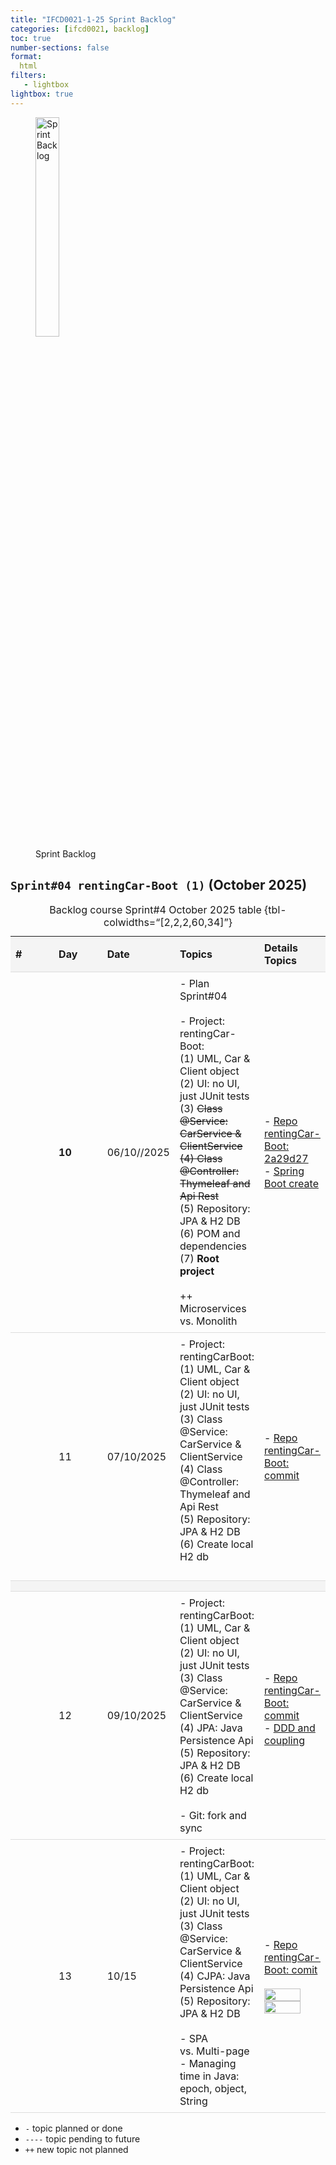 ```yaml
---
title: "IFCD0021-1-25 Sprint Backlog"
categories: [ifcd0021, backlog]
toc: true
number-sections: false
format:
  html
filters:
   - lightbox
lightbox: true
---
```


<style>

.heatMap th { background:  #f4f4f4;}
tr:nth-child(3) {background-color: #f4f4f4;}

th, td {
  padding: 8px;
  text-align: left;
  border-bottom: 1px solid #ddd;
}

tr:hover {background-color:  #f4f4f4;}

</style>

![Sprint Backlog](/images/home/backlog.jpg){width="30%"}

<div class="heatMap">

::: {.column-page-right}

##  ``Sprint#04 rentingCar-Boot (1)`` (October 2025)

| # | Day | Date | Topics |  Details Topics |
| -- | -- | -- | -- | -- |
|   | **10** | 06/10//2025 |  - Plan Sprint#04 </br></br> - Project: rentingCar-Boot: <br> (1) UML, Car & Client object  <br> (2) UI: no UI, just JUnit tests <br> (3) <s>Class @Service: CarService & ClientService  <br>  (4) Class @Controller: Thymeleaf and Api Rest </s> </br>  (5) Repository: JPA & H2 DB </br> (6) POM and dependencies </br> (7) **Root project** </br></br>  ++ Microservices vs. Monolith    |   - [Repo rentingCar-Boot: 2a29d27](https://github.com/AlbertProfe/rentingCarTest/tree/2a29d2779c03fe05a5d629355779033ce45b271b){.external target='_blank'} </br> - [Spring Boot create](/springboot/boot-what-create-th-h2.qmd){.external target='_blank'} |
|  | 11 | 07/10/2025 |  - Project: rentingCarBoot: <br> (1) UML, Car & Client object  <br> (2) UI: no UI, just JUnit tests <br> (3) Class @Service: CarService & ClientService  <br>  (4) Class @Controller: Thymeleaf and Api Rest  </br>  (5) Repository: JPA & H2 DB </br> (6) Create local H2 db</br></br>     |   - [Repo rentingCar-Boot: commit](){.external target='_blank'} |
|   |
|   | 12 | 09/10/2025 | - Project: rentingCarBoot: <br> (1) UML, Car & Client object  <br> (2) UI: no UI, just JUnit tests <br> (3) Class @Service: CarService & ClientService  <br>  (4) JPA: Java Persistence Api </br>  (5) Repository: JPA & H2 DB </br> (6) Create local H2 db </br></br>  - Git: fork and sync  </br> | - [Repo rentingCar-Boot: commit](){.external target='_blank'}  </br>  - [DDD and coupling](/javase/se-concepts-coupling.qmd){.external target='_blank'} </br></br>  |
|   | 13 | 10/15 | - Project: rentingCarBoot: <br> (1) UML, Car & Client object  <br> (2) UI: no UI, just JUnit tests <br> (3) Class @Service: CarService & ClientService  <br>  (4) CJPA: Java Persistence Api  </br>  (5) Repository: JPA & H2 DB </br> </br> - SPA vs. Multi-page</br>  - Managing time in Java: epoch, object, String</br>   |   - [Repo rentingCar-Boot: comit](https://github.com/AlbertProfe/rentingCarTest){.external target='_blank'}  </br> </br>  ![](/images/ifcd0021-1-25/spa-multipage.png){.lightbox width=80% fig-align="center"}  </br>  ![](/images/ifcd0021-1-25/spa-va-mpa-key-features-1024x800.png){.lightbox width=80% fig-align="center"}|
: Backlog course Sprint#4 October 2025 table {tbl-colwidths="[2,2,2,60,34]"}
:::

</div>

::: {.callout-note}
- `-` topic planned or done
- `----` topic pending to future
- `++` new topic not planned
:::

